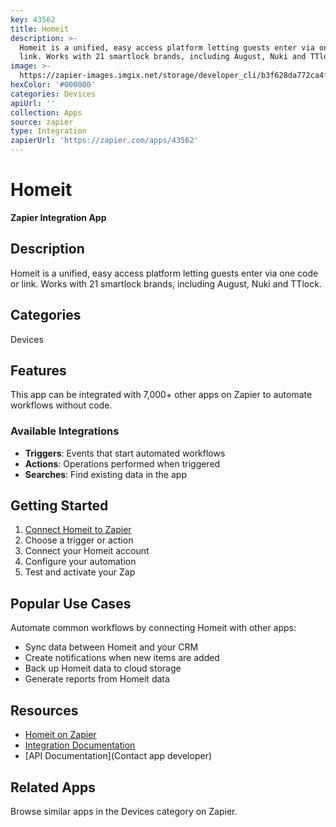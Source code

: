 ```yaml
---
key: 43562
title: Homeit
description: >-
  Homeit is a unified, easy access platform letting guests enter via one code or
  link. Works with 21 smartlock brands, including August, Nuki and TTlock.
image: >-
  https://zapier-images.imgix.net/storage/developer_cli/b3f628da772ca4fa0159bfe910223538.png?auto=format%2Ccompress&ixlib=python-3.0.0&q=50
hexColor: '#000000'
categories: Devices
apiUrl: ''
collection: Apps
source: zapier
type: Integration
zapierUrl: 'https://zapier.com/apps/43562'
---
```

# Homeit

**Zapier Integration App**

## Description

Homeit is a unified, easy access platform letting guests enter via one code or link. Works with 21 smartlock brands, including August, Nuki and TTlock.

## Categories

Devices

## Features

This app can be integrated with 7,000+ other apps on Zapier to automate workflows without code.

### Available Integrations

- **Triggers**: Events that start automated workflows
- **Actions**: Operations performed when triggered
- **Searches**: Find existing data in the app

## Getting Started

1. [Connect Homeit to Zapier](https://zapier.com/apps/43562)
2. Choose a trigger or action
3. Connect your Homeit account
4. Configure your automation
5. Test and activate your Zap

## Popular Use Cases

Automate common workflows by connecting Homeit with other apps:

- Sync data between Homeit and your CRM
- Create notifications when new items are added
- Back up Homeit data to cloud storage
- Generate reports from Homeit data

## Resources

- [Homeit on Zapier](https://zapier.com/apps/43562)
- [Integration Documentation](https://zapier.com/apps/43562/integrations)
- [API Documentation](Contact app developer)

## Related Apps

Browse similar apps in the Devices category on Zapier.
